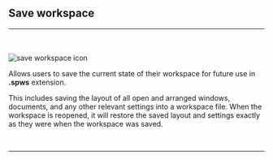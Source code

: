 


## Save workspace
<hr></hr>
<br></br>
<Image src={`${imagePath}save_workspace_icon.svg`} alt="save workspace icon" width={65} height={65} />

Allows users to save the current state of their workspace for future use in **.spws** extension.

This includes saving the layout of all open and arranged windows, documents, and any other relevant settings into a workspace file. When the workspace is reopened, it will restore the saved layout and settings exactly as they were when the workspace was saved.

<br />
<hr />
<br />
<WorkspaceManagementFooterLinks imagePath={imagePath} />